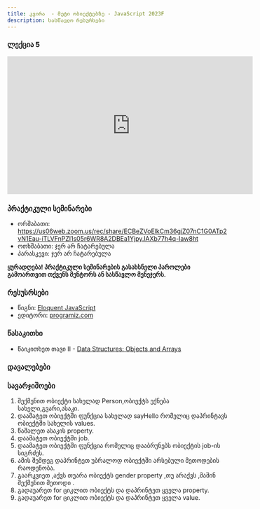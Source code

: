 ```yaml
---
title: კვირა  - მეტი ობიექტებზე - JavaScript 2023F
description: სასწავლო რესურსები
---
```



### ლექცია 5
<iframe width="560" height="315" src="https://www.youtube.com/embed/2O_dcb5tuEY" title="YouTube video player" frameborder="0" allow="accelerometer; autoplay; clipboard-write; encrypted-media; gyroscope; picture-in-picture; web-share" allowfullscreen></iframe>

### პრაქტიკული სემინარები
- ორშაბათი: https://us06web.zoom.us/rec/share/ECBeZVoElkCm36gjZ07nC1G0ATp2vN1Eau-iTLVFnPZl1s05r6WR8A2DBEa1Yjpy.lAXb77h4q-Iaw8ht
- ოთხშაბათი: ჯერ არ ჩატარებულა
- პარასკევი: ჯერ არ ჩატარებულა

**ყურადღება! პრაქტიკული სემინარების გასახსნელი პაროლები გამოართვით თქვენს მენტორს ან სასწავლო მენეჯერს.**

### რესუსრსები
- წიგნი: [Eloquent JavaScript](https://eloquentjavascript.net/)
- ედიტორი: [programiz.com](https://www.programiz.com/javascript/online-compiler/)

### წასაკითხი
- წაიკითხეთ თავი II - [Data Structures: Objects and Arrays](https://eloquentjavascript.net/04_data.html)

### დავალებები


### სავარჯიშოები

1. შექმენით ობიექტი სახელად Person,ობიექტს ექნება სახელი,გვარი,ასაკი.
1. დაამატეთ ობიექტში  ფუნქცია სახელად  sayHello რომელიც დაპრინტავს ობიექტში 
სახელის values.
1. წაშალეთ ასაკის property.
1. დაამატეთ ობიექტში job.
1. დაამატეთ ობიექტში ფუნქცია რომელიც დააბრუნებს ობიექტის job-ის სიგრძეს.
1. ამის შემდეგ დაპრინტეთ უბრალოდ ობიექტში არსებული მეთოდების რაოდენობა.
1. გაარკვიეთ ,აქვს თუარა ობიექტს gender property ,თუ არაქვს ,მაშინ შექმენით მეთოდი .
1. გადაუარეთ for ციკლით ობიექტს და დაპრინტეთ ყველა property.
1. გადაუარეთ for ციკლით ობიექტს და დაპრინტეთ ყველა value. 
